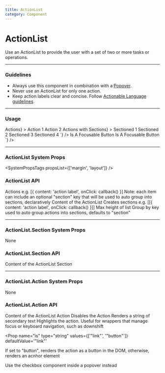 ```yaml
---
title: ActionList
category: Component
---
```



# ActionList

Use an ActionList to provide the user with a set of two or more tasks or operations.

---

### Guidelines

- Always use this component in combination with a [Popover](/components/popover/).
- Never use an ActionList for only one action.
- Keep action labels clear and concise. Follow [Actionable Language guidelines](/design/actionable-language#buttons-and-actions).

---

### Usage

<LiveCode>
  <LiveCode.Content
    title="Inside Popovers"
    code={`
      <Box display="flex" height="250px">
        <Popover
          open
          trigger={<Button size="default">Actions</Button>}
        >
          <ActionList>
            <ActionList.Action to="#" helpText="I am help text">
              Action 1
            </ActionList.Action>
            <ActionList.Action to="#">Action 2</ActionList.Action>
          </ActionList>
        </Popover>
        <Box ml="10rem">
          <Popover
            open
            trigger={<Button size="default">Actions with Sections</Button>}
          >
            <ActionList>
              <ActionList.Section>
                <ActionList.Action to="#">Sectioned 1</ActionList.Action>
                <ActionList.Action to="#">Sectioned 2</ActionList.Action>
              </ActionList.Section>
              <ActionList.Section>
                <ActionList.Action to="#">Sectioned 3</ActionList.Action>
                <ActionList.Action to="#">Sectioned 4</ActionList.Action>
              </ActionList.Section>
            </ActionList>
          </Popover>
        </Box>
      </Box>
    `}
  />
  <LiveCode.Content
    title="With actions as Buttons"
    code={`
        <Box maxWidth="20rem">
          <Panel>
            <ActionList>
              <ActionList.Action is="button">
                Is A Focusable Button
              </ActionList.Action>
              <ActionList.Action is="button" >
                Is A Focusable Button
              </ActionList.Action>
            </ActionList>
          </Panel>
        </Box>
      `}
  />

</LiveCode>

---

### ActionList System Props

<SystemPropsTags propsList={['margin', 'layout']} />

### ActionList API

<Prop name="actions" type="[{content: ReactNode, ...}]" deprecated>
  Actions e.g. [&#123; content: 'action label', onClick: callback() &#125;]
  Note: each item can include an optional "section" key that will be used to
  auto group into sections, declaratively
</Prop>
<Prop name="children" type="node">
  Content of the ActionList
</Prop>
<Prop name="sections" type="[[{content: ReactNode, ...}]]" deprecated>
  Creates sections e.g. [[&#123; content: 'action label', onClick: callback()
  &#125;]]
</Prop>
<Prop name="maxHeight" type="string | number">
  Max height of list
</Prop>
<Prop name="groupByKey" type="string" defaultvalue="'section'" deprecated>
  Group by key used to auto group actions into sections, defaults to "section"
</Prop>

---

### ActionList.Section System Props

None

### ActionList.Section API

<Prop name="children" type="node">
  Content of the ActionList Section
</Prop>

---

### ActionList.Action System Props

None

### ActionList.Action API

<Prop name="children" type="node">
  Content of the ActionList Action
</Prop>

<Prop name="disabled" type="bool">
  Disables the Action
</Prop>

<Prop name="helpText" type="string">
  Renders a string of secondary text
</Prop>

<Prop name="highlighted" type="bool">
  Highlights the action. Useful for wrappers that manage focus or keyboard
  navigation, such as downshift
</Prop>

<Prop
  name="is"
  type="string"
  values={['"link"', '"button"']}
  defaultValue='"link"'
>
  If set to "button", renders the action as a button in the DOM, otherwise,
  renders an acnhor element
</Prop>

<Prop name="selected" type="bool" deprecated>
  Use <Link to="/components/checkbox">the checkbox component</Link> inside a
  popover instead
</Prop>
